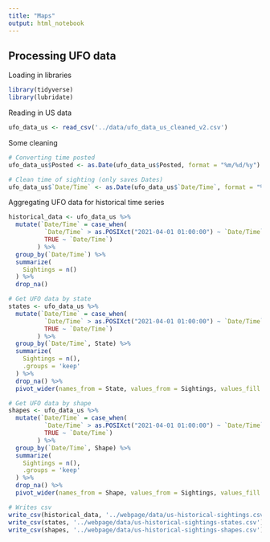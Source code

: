 ```yaml
---
title: "Maps"
output: html_notebook
---
```


## Processing UFO data

Loading in libraries

```r
library(tidyverse)
library(lubridate)
```

Reading in US data

```r
ufo_data_us <- read_csv('../data/ufo_data_us_cleaned_v2.csv')
```

Some cleaning

```r
# Converting time posted
ufo_data_us$Posted <- as.Date(ufo_data_us$Posted, format = "%m/%d/%y")

# Clean time of sighting (only saves Dates)
ufo_data_us$`Date/Time` <- as.Date(ufo_data_us$`Date/Time`, format = "%m/%d/%y %H:%M")
```

Aggregating UFO data for historical time series

```r
historical_data <- ufo_data_us %>%
  mutate(`Date/Time` = case_when(
          `Date/Time` > as.POSIXct("2021-04-01 01:00:00") ~ `Date/Time` - years(100),
          TRUE ~ `Date/Time`)
        ) %>% 
  group_by(`Date/Time`) %>% 
  summarize(
    Sightings = n()
  ) %>% 
  drop_na() 

# Get UFO data by state
states <- ufo_data_us %>% 
  mutate(`Date/Time` = case_when(
          `Date/Time` > as.POSIXct("2021-04-01 01:00:00") ~ `Date/Time` - years(100),
          TRUE ~ `Date/Time`)
        ) %>% 
  group_by(`Date/Time`, State) %>% 
  summarize(
    Sightings = n(),
    .groups = 'keep'
  ) %>% 
  drop_na() %>% 
  pivot_wider(names_from = State, values_from = Sightings, values_fill = list(Sightings = 0))

# Get UFO data by shape
shapes <- ufo_data_us %>% 
  mutate(`Date/Time` = case_when(
          `Date/Time` > as.POSIXct("2021-04-01 01:00:00") ~ `Date/Time` - years(100),
          TRUE ~ `Date/Time`)
        ) %>% 
  group_by(`Date/Time`, Shape) %>% 
  summarize(
    Sightings = n(),
    .groups = 'keep'
  ) %>% 
  drop_na() %>% 
  pivot_wider(names_from = Shape, values_from = Sightings, values_fill = list(Sightings = 0))

# Writes csv
write_csv(historical_data, '../webpage/data/us-historical-sightings.csv')
write_csv(states, '../webpage/data/us-historical-sightings-states.csv')
write_csv(shapes, '../webpage/data/us-historical-sightings-shapes.csv')
```

